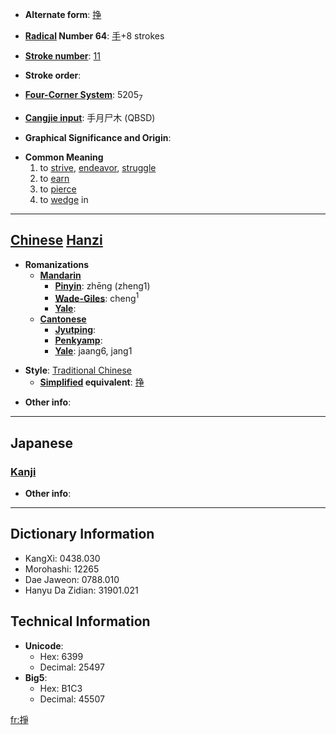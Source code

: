 * '''Alternate form''': [[挣]]

* '''[[Wiktionary:Chinese radical index| Radical]] Number 64''': [[Wiktionary:Chinese radical index 手|手]]+8 strokes

* '''[[Wiktionary:Chinese total strokes index|Stroke number]]''': [[Wiktionary:Chinese total strokes index 11|11]]

* '''Stroke order''': 

* '''[[Wiktionary:Chinese four corner index|Four-Corner System]]''': 5205<sub>7</sub>

* '''[[Wiktionary:Chinese Cangjie index|Cangjie input]]''': 手月尸木 (QBSD)

* '''Graphical Significance and Origin''': 

* '''Common Meaning'''
*#to [[strive]], [[endeavor]], [[struggle]]
*# to [[earn]]
*# to [[pierce]]
*# to [[wedge]] in


----

== [[Chinese]] [[Hanzi]] ==

* '''Romanizations'''
** '''[[Mandarin]]'''
*** '''[[Pinyin]]''': zhēng (zheng1)
*** '''[[Wade-Giles]]''': cheng<sup>1</sup>
*** '''[[Yale]]''': 
** '''[[Cantonese]]'''
*** '''[[Jyutping]]''':
*** '''[[Penkyamp]]''': 
*** '''[[Yale]]''': jaang6, jang1

* '''Style''': [[Traditional Chinese]] 
** '''[[Simplified Chinese|Simplified]] equivalent''': [[挣]]

* '''Other info''': 

----

==Japanese==
===[[Kanji]]===
{{kanji|on readings=[[そう]] (sō), [[しょう]] (shō)
|kun readings=[[さす]] (sasu)
}}

* '''Other info''':  

----

== Dictionary Information ==

* KangXi: 0438.030
* Morohashi: 12265
* Dae Jaweon: 0788.010
* Hanyu Da Zidian: 31901.021

== Technical Information ==

* '''Unicode''':
** Hex: 6399
** Decimal: 25497
* '''Big5''':
** Hex: B1C3
** Decimal: 45507

[[fr:掙]]